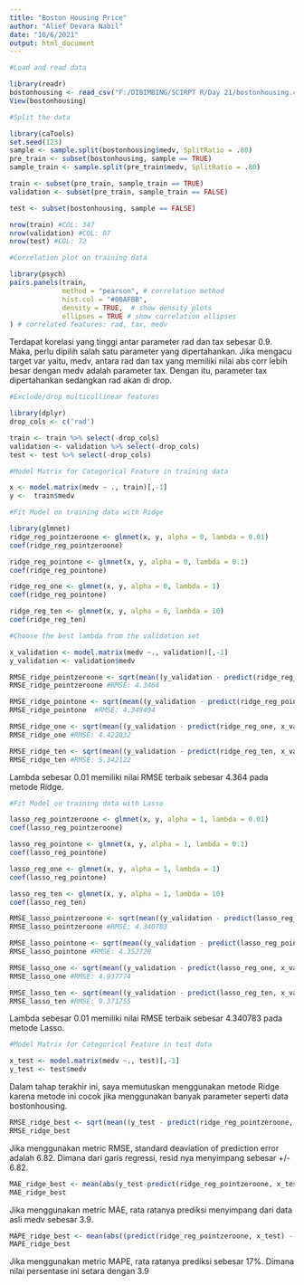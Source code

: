 ---
title: "Boston Housing Price"
author: "Alief Devara Nabil"
date: "10/6/2021"
output: html_document
---


```{r}
#Load and read data

library(readr)
bostonhousing <- read_csv("F:/DIBIMBING/SCIRPT R/Day 21/bostonhousing.csv")
View(bostonhousing)
```

```{r}
#Split the data

library(caTools)
set.seed(123)
sample <- sample.split(bostonhousing$medv, SplitRatio = .80)
pre_train <- subset(bostonhousing, sample == TRUE)
sample_train <- sample.split(pre_train$medv, SplitRatio = .80)

train <- subset(pre_train, sample_train == TRUE)
validation <- subset(pre_train, sample_train == FALSE)

test <- subset(bostonhousing, sample == FALSE)

nrow(train) #COL: 347
nrow(validation) #COL: 87
nrow(test) #COL: 72
```

```{r, fig.width = 20}
#Correlation plot on training data

library(psych)
pairs.panels(train, 
             method = "pearson", # correlation method
             hist.col = "#00AFBB",
             density = TRUE,  # show density plots
             ellipses = TRUE # show correlation ellipses
) # correlated features: rad, tax, medv 
```

Terdapat korelasi yang tinggi antar parameter rad dan tax sebesar 0.9. Maka, perlu dipilih salah satu parameter yang dipertahankan. Jika mengacu target var yaitu, medv, antara rad dan tax yang memiliki nilai abs corr lebih besar dengan medv adalah parameter tax. Dengan itu, parameter tax dipertahankan sedangkan rad akan di drop.

```{r}
#Exclude/drop multicollinear features

library(dplyr)
drop_cols <- c('rad')

train <- train %>% select(-drop_cols)
validation <- validation %>% select(-drop_cols)
test <- test %>% select(-drop_cols)
```

```{r}
#Model Matrix for Categorical Feature in training data

x <- model.matrix(medv ~ ., train)[,-1]
y <-  train$medv
```

```{r}
#Fit Model on training data with Ridge

library(glmnet)
ridge_reg_pointzeroone <- glmnet(x, y, alpha = 0, lambda = 0.01)
coef(ridge_reg_pointzeroone)

ridge_reg_pointone <- glmnet(x, y, alpha = 0, lambda = 0.1)
coef(ridge_reg_pointone)

ridge_reg_one <- glmnet(x, y, alpha = 0, lambda = 1)
coef(ridge_reg_pointone)

ridge_reg_ten <- glmnet(x, y, alpha = 0, lambda = 10)
coef(ridge_reg_ten)
```

```{r}
#Choose the best lambda from the validation set

x_validation <- model.matrix(medv ~., validation)[,-1]
y_validation <- validation$medv

RMSE_ridge_pointzeroone <- sqrt(mean((y_validation - predict(ridge_reg_pointzeroone, x_validation))^2))
RMSE_ridge_pointzeroone #RMSE: 4.3464

RMSE_ridge_pointone <- sqrt(mean((y_validation - predict(ridge_reg_pointone, x_validation))^2))
RMSE_ridge_pointone  #RMSE: 4.349494

RMSE_ridge_one <- sqrt(mean((y_validation - predict(ridge_reg_one, x_validation))^2))
RMSE_ridge_one #RMSE: 4.422032

RMSE_ridge_ten <- sqrt(mean((y_validation - predict(ridge_reg_ten, x_validation))^2))
RMSE_ridge_ten #RMSE: 5.342122
```

Lambda sebesar 0.01 memiliki nilai RMSE terbaik sebesar 4.364 pada metode Ridge.

```{r}
#Fit Model on training data with Lasso

lasso_reg_pointzeroone <- glmnet(x, y, alpha = 1, lambda = 0.01)
coef(lasso_reg_pointzeroone) 

lasso_reg_pointone <- glmnet(x, y, alpha = 1, lambda = 0.1)
coef(lasso_reg_pointone) 

lasso_reg_one <- glmnet(x, y, alpha = 1, lambda = 1)
coef(lasso_reg_pointone)

lasso_reg_ten <- glmnet(x, y, alpha = 1, lambda = 10)
coef(lasso_reg_ten)
```

```{r}
RMSE_lasso_pointzeroone <- sqrt(mean((y_validation - predict(lasso_reg_pointzeroone, x_validation))^2))
RMSE_lasso_pointzeroone #RMSE: 4.340783

RMSE_lasso_pointone <- sqrt(mean((y_validation - predict(lasso_reg_pointone, x_validation))^2))
RMSE_lasso_pointone #RMSE: 4.352728

RMSE_lasso_one <- sqrt(mean((y_validation - predict(lasso_reg_one, x_validation))^2))
RMSE_lasso_one #RMSE: 4.937774

RMSE_lasso_ten <- sqrt(mean((y_validation - predict(lasso_reg_ten, x_validation))^2))
RMSE_lasso_ten #RMSE: 9.371755
```

Lambda sebesar 0.01 memiliki nilai RMSE terbaik sebesar 4.340783 pada metode Lasso.

```{r}
#Model Matrix for Categorical Feature in test data

x_test <- model.matrix(medv ~., test)[,-1]
y_test <- test$medv
```

Dalam tahap terakhir ini, saya memutuskan menggunakan metode Ridge karena metode ini cocok jika menggunakan banyak parameter seperti data bostonhousing.

```{r}
RMSE_ridge_best <- sqrt(mean((y_test - predict(ridge_reg_pointzeroone, x_test))^2))
RMSE_ridge_best
```

Jika menggunakan metric RMSE, standard deaviation of prediction error adalah 6.82. Dimana dari garis regressi, resid nya menyimpang sebesar +/- 6.82.

```{r}
MAE_ridge_best <- mean(abs(y_test-predict(ridge_reg_pointzeroone, x_test)))
MAE_ridge_best
```

Jika menggunakan metric MAE, rata ratanya prediksi menyimpang dari data asli medv sebesar 3.9.

```{r}
MAPE_ridge_best <- mean(abs((predict(ridge_reg_pointzeroone, x_test) - y_test))/y_test) 
MAPE_ridge_best
```

Jika menggunakan metric MAPE, rata ratanya prediksi sebesar 17%. Dimana nilai persentase ini setara dengan 3.9